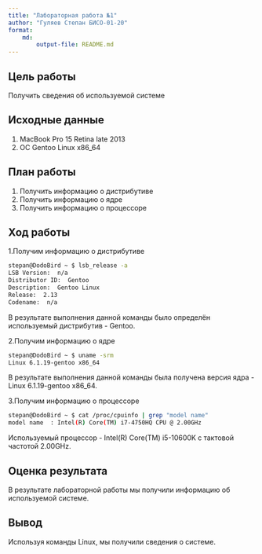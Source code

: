 ```yaml
---
title: "Лабораторная работа №1"
author: "Гуляев Степан БИСО-01-20"
format:
    md:
        output-file: README.md
---
```


## Цель работы
Получить сведения об используемой системе

## Исходные данные
1. MacBook Pro 15 Retina late 2013
2. ОС Gentoo Linux x86_64

## План работы
1. Получить информацию о дистрибутиве
2. Получить информацию о ядре
3. Получить информацию о процессоре

## Ход работы

1.Получим информацию о дистрибутиве

```bash
stepan@DodoBird ~ $ lsb_release -a
LSB Version:  n/a
Distributor ID:  Gentoo
Description:  Gentoo Linux
Release:  2.13
Codename:  n/a
```
В результате выполнения данной команды было определён используемый дистрибутив - Gentoo.

2.Получим информацию о ядре

```bash
stepan@DodoBird ~ $ uname -srm
Linux 6.1.19-gentoo x86_64
```

В результате выполнения данной команды была получена версия ядра - Linux 6.1.19-gentoo x86_64.


3.Получим информацию о процессоре

```bash
stepan@DodoBird ~ $ cat /proc/cpuinfo | grep "model name"
model name  : Intel(R) Core(TM) i7-4750HQ CPU @ 2.00GHz
```

Используемый процессор - Intel(R) Core(TM) i5-10600K с тактовой частотой 2.00GHz.


## Оценка результата

В результате лабораторной работы мы получили информацию об используемой системе.

## Вывод

Используя команды Linux, мы получили сведения о системе.
